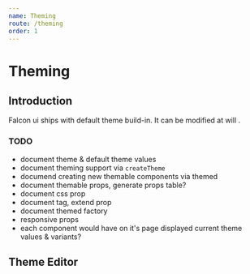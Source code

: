 ```yaml
---
name: Theming
route: /theming
order: 1
---
```


# Theming
## Introduction

Falcon ui ships with default theme build-in.
It can be modified at will .

### TODO
- document theme & default theme values
- document theming support via `createTheme`
- documend creating new themable components via themed
- document themable props, generate props table?
- document css prop
- document tag, extend prop
- document themed factory
- responsive props
- each component would have on it's page displayed current theme values & variants?

## Theme Editor


<ThemeEditor />


